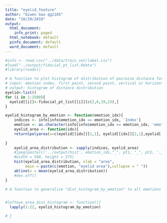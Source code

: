 ```yaml
---
title: "eyelid_feature"
author: "Qiwen Gao qg2165"
date: "10/29/2019"
output:
  html_document:
    info_print: paged
  html_notebook: default
  pinfo_document: default
  word_document: default
---
```


```r
#info <- read.csv("../data/train_set/label.csv")
#load("../output/fiducial_pt_list.Rdata")
#library(readxl)

# A function to plot histogram of distribution of pairwise distance for each emotion
# input: emotion index, first point, second point, vertical or horizontal distance
# output: histogram of distance distribution
eyelid<-list()
for (i in 1:2500){
  eyelid[[i]]<-fiducial_pt_list[[i]][c(2,6,19,23),]
}

eyelid_histogram_by_emotion <- function(emotion_idx){
    indices <- info[info$emotion_idx == emotion_idx, 'Index']
    emotion <- as.character(info[info$emotion_idx == emotion_idx, 'emotion_cat'])[1]
    eyelid_area <- function(idx){
    return(polyarea(x=c(eyelid[[idx]][1,1], eyelid[[idx]][2,1],eyelid[[idx]][3,1],eyelid[[idx]][4,1],eyelid[[idx]][1,1]),y=c(eyelid[[idx]][1,2], eyelid[[idx]][2,2],eyelid[[idx]][3,2],eyelid[[idx]][4,2],eyelid[[idx]][1,2])))
  
}
    eyelid_area_distribution <- sapply(indices, eyelid_area)
    #jpeg(paste(c('../output/hist', emotion_idx,"_", pt1, "_", pt2, '.jpg'), collapse = ''),
    #width = 500, height = 375)
    hist(eyelid_area_distribution, xlab = "area", 
         main = paste(c(emotion, "eyelid area"),collapse = " ")) 
    abline(v = mean(eyelid_area_distribution))
    #dev.off()
}

# A function to generalize "dist_histogram_by_emotion" to all emotions 


#lefteye_area_dist_histogram <- function(){
  lapply(1:22, eyelid_histogram_by_emotion)

# }



```